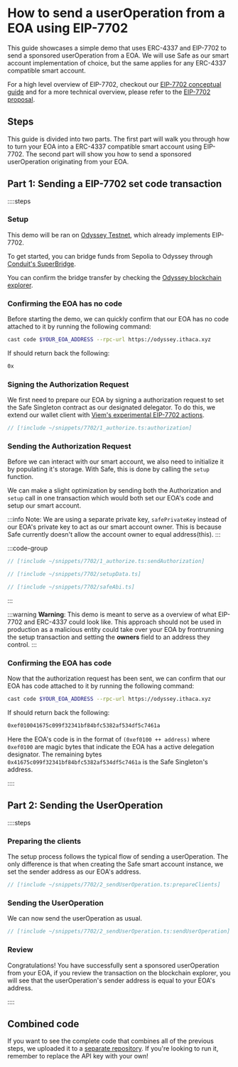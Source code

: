 # How to send a userOperation from a EOA using EIP-7702

This guide showcases a simple demo that uses ERC-4337 and EIP-7702 to send a sponsored userOperation from a EOA. We will use Safe as our smart account implementation of choice, but the same applies for any ERC-4337 compatible smart account.

For a high level overview of EIP-7702, checkout our [EIP-7702 conceptual guide](/guides/eip7702) and for a more technical overview, please refer to the [EIP-7702 proposal](https://eips.ethereum.org/EIPS/eip-7702).

## Steps

This guide is divided into two parts. The first part will walk you through how to turn your EOA into a ERC-4337 compatible smart account using EIP-7702. The second part will show you how to send a sponsored userOperation originating from your EOA.

## Part 1: Sending a EIP-7702 set code transaction

::::steps

### Setup

This demo will be ran on [Odyssey Testnet](https://www.ithaca.xyz/updates/odyssey), which already implements EIP-7702.

To get started, you can bridge funds from Sepolia to Odyssey through [Conduit's SuperBridge](https://odyssey-fba0638ec5f46615.testnets.rollbridge.app/).

You can confirm the bridge transfer by checking the [Odyssey blockchain explorer](https://odyssey-explorer.ithaca.xyz/).

### Confirming the EOA has no code

Before starting the demo, we can quickly confirm that our EOA has no code attached to it by running the following command:

```bash
cast code $YOUR_EOA_ADDRESS --rpc-url https://odyssey.ithaca.xyz
```

If should return back the following:

```bash
0x
```

### Signing the Authorization Request

We first need to prepare our EOA by signing a authorization request to set the Safe Singleton contract as our designated delegator. To do this, we extend our wallet client with [Viem's experimental EIP-7702 actions](https://viem.sh/docs/eip7702/).


```ts index.ts
// [!include ~/snippets/7702/1_authorize.ts:authorization]
```

### Sending the Authorization Request

Before we can interact with our smart account, we also need to initialize it by populating it's storage. With Safe, this is done by calling the `setup` function.

We can make a slight optimization by sending both the Authorization and `setup` call in one transaction which would both set our EOA's code and setup our smart account.

:::info
Note: We are using a separate private key, `safePrivateKey` instead of our EOA's private key to act as our smart account owner. This is because Safe currently doesn't allow the account owner to equal address(this).
:::

:::code-group

```ts [index.ts]
// [!include ~/snippets/7702/1_authorize.ts:sendAuthorization]
```

```ts [setupData.ts]
// [!include ~/snippets/7702/setupData.ts]
```

```ts [safeAbi.ts]
// [!include ~/snippets/7702/safeAbi.ts]
```

:::

:::warning
**Warning**: This demo is meant to serve as a overview of what EIP-7702 and ERC-4337 could look like. This approach should not be used in production as a malicious entity could take over your EOA by frontrunning the setup transaction and setting the **owners** field to an address they control.
:::

### Confirming the EOA has code

Now that the authorization request has been sent, we can confirm that our EOA has code attached to it by running the following command:

```bash
cast code $YOUR_EOA_ADDRESS --rpc-url https://odyssey.ithaca.xyz
```

If should return back the following:

```bash
0xef010041675c099f32341bf84bfc5382af534df5c7461a
```

Here the EOA's code is in the format of `(0xef0100 ++ address)` where `0xef0100` are magic bytes that indicate the EOA has a active delegation designator. The remaining bytes `0x41675c099f32341bf84bfc5382af534df5c7461a` is the Safe Singleton's address.

::::


## Part 2: Sending the UserOperation

::::steps

### Preparing the clients

The setup process follows the typical flow of sending a userOperation. The only difference is that when creating the Safe smart account instance, we set the sender address as our EOA's address.

```ts
// [!include ~/snippets/7702/2_sendUserOperation.ts:prepareClients]
```

### Sending the UserOperation

We can now send the userOperation as usual.

```ts
// [!include ~/snippets/7702/2_sendUserOperation.ts:sendUserOperation]
```

### Review

Congratulations! You have successfully sent a sponsored userOperation from your EOA, if you review the transaction on the blockchain explorer, you will see that the userOperation's sender address is equal to your EOA's address.

::::

## Combined code

If you want to see the complete code that combines all of the previous steps, we uploaded it to a [separate repository](https://github.com/pimlicolabs/7702-demo). If you're looking to run it, remember to replace the API key with your own!
